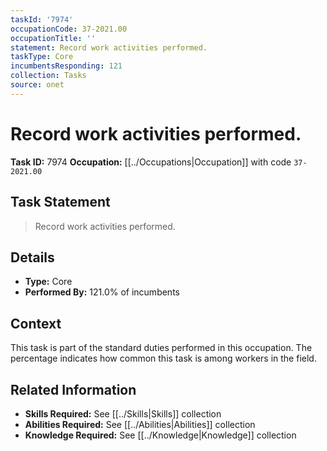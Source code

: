 ```yaml
---
taskId: '7974'
occupationCode: 37-2021.00
occupationTitle: ''
statement: Record work activities performed.
taskType: Core
incumbentsResponding: 121
collection: Tasks
source: onet
---
```

# Record work activities performed.

**Task ID:** 7974
**Occupation:** [[../Occupations|Occupation]] with code `37-2021.00`

## Task Statement

> Record work activities performed.

## Details

- **Type:** Core
- **Performed By:** 121.0% of incumbents

## Context

This task is part of the standard duties performed in this occupation. The percentage indicates how common this task is among workers in the field.

## Related Information

- **Skills Required:** See [[../Skills|Skills]] collection
- **Abilities Required:** See [[../Abilities|Abilities]] collection
- **Knowledge Required:** See [[../Knowledge|Knowledge]] collection

